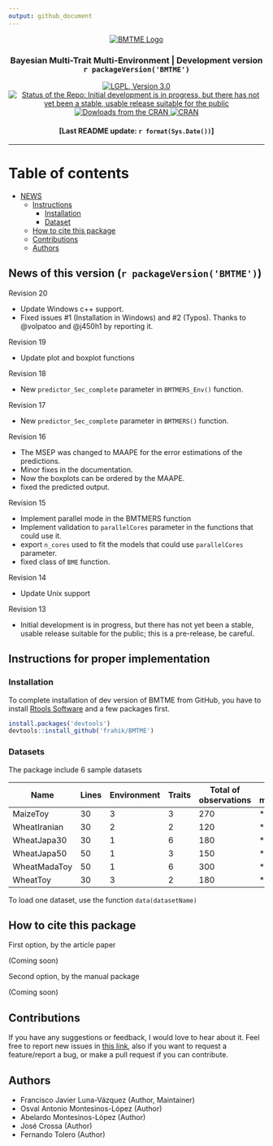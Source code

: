 ---
output: github_document
---
<p align="center">
  <a href="https://github.com/frahik/BMTME">
    <img src="Logo.png" alt="BMTME Logo"/>
  </a>
  <h3 align="center">
    Bayesian Multi-Trait Multi-Environment | Development version `r packageVersion('BMTME')` 
  </h4>
  
  <p align="center">
  <a href="https://www.gnu.org/licenses/lgpl-3.0">
    <img src="https://img.shields.io/badge/License-LGPL%20v3-blue.svg" alt="LGPL, Version 3.0">
  </a> <a href="http://www.repostatus.org/#wip">
    <img src="http://www.repostatus.org/badges/latest/wip.svg" alt="Status of the Repo:  Initial development is in progress, but there has not yet been a stable, usable release suitable for the public">
  </a> <a href="">
    <img src="http://cranlogs.r-pkg.org/badges/BMTME" alt="Dowloads from the CRAN">
  </a> <a href="https://cran.r-project.org/package=BMTME">
    <img src="http://www.r-pkg.org/badges/version-ago/BMTME" alt="CRAN">
  </a>
  </p>

  <h4 align="center">
    [Last README update: `r format(Sys.Date())`]
  </h4>
  
</p>


----------


# Table of contents
  - [NEWS](#news)
  - [Instructions](#instructions)
    - [Installation](#install)
    - [Dataset](#data)
  - [How to cite this package](#cite)
  - [Contributions](#contributions)
  - [Authors](#authors)

<h2 id="news">
  News of this version (`r packageVersion('BMTME')`)
</h2>

Revision 20

 * Update Windows c++ support.
 * Fixed issues #1 (Installation in Windows) and #2 (Typos). Thanks to @volpatoo and @j450h1 by reporting it.

Revision 19
 
 * Update plot and boxplot functions
 
Revision 18
 
 * New `predictor_Sec_complete` parameter in `BMTMERS_Env()` function.
 
Revision 17

 * New `predictor_Sec_complete` parameter in `BMTMERS()` function.

Revision 16

 * The MSEP was changed to MAAPE for the error estimations of the predictions.
 * Minor fixes in the documentation.
 * Now the boxplots can be ordered by the MAAPE.
 * fixed the predicted output.
 
Revision 15
 
 * Implement parallel mode in the BMTMERS function
 * Implement validation to `parallelCores` parameter in the functions that could use it. 
 * export `n_cores` used to fit the models that could use `parallelCores` parameter.
 * fixed class of `BME` function.
 
Revision 14

 * Update Unix support
 
Revision 13
 
 * Initial development is in progress, but there has not yet been a stable, usable release suitable for the public; this is a pre-release, be careful.

<h2 id="instructions">
  Instructions for proper implementation
</h2>


<h3 id="install">
  Installation
</h3>

To complete installation of dev version of BMTME from GitHub, you have to install [Rtools Software](https://cran.r-project.org/bin/windows/Rtools/) and a few packages first.

```{r installation, eval = FALSE}
install.packages('devtools')
devtools::install_github('frahik/BMTME')
```

<h3 id="data">
  Datasets
</h3>

The package include 6 sample datasets

|Name         |Lines|Environment|Traits|Total of observations| ME models | MTME models |
|-------------|-----|-----------|------|---------------------|-----------|-------------|
|MaizeToy     | 30  | 3         | 3    | 270                 | *         | *           |
|WheatIranian | 30  | 2         | 2    | 120                 | *         | *           |
|WheatJapa30  | 30  | 1         | 6    | 180                 | *         |             |
|WheatJapa50  | 50  | 1         | 3    | 150                 | *         |             |
|WheatMadaToy | 50  | 1         | 6    | 300                 | *         |             |
|WheatToy     | 30  | 3         | 2    | 180                 | *         | *           |

To load one dataset, use the function `data(datasetName)`
<h2 id="cite">
  How to cite this package
</h2>


First option, by the article paper

(Coming soon)

Second option, by the manual package

(Coming soon)



<h2 id="contributions">
  Contributions
</h2>

If you have any suggestions or feedback, I would love to hear about it. Feel free to report new issues in [this link](https://github.com/frahik/BMTME/issues/new), also if you want to request a feature/report a bug, or make a pull request if you can contribute.


<h2 id="authors">
  Authors
</h2>

  
 - Francisco Javier Luna-Vázquez (Author, Maintainer)
 - Osval Antonio Montesinos-López (Author)
 - Abelardo Montesinos-López (Author)
 - José Crossa (Author)
 - Fernando Tolero (Author)
